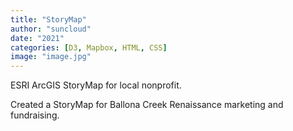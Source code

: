 ```yaml
---
title: "StoryMap"
author: "suncloud"
date: "2021"
categories: [D3, Mapbox, HTML, CSS]
image: "image.jpg"
---
```


ESRI ArcGIS StoryMap for local nonprofit.

Created a StoryMap for Ballona Creek Renaissance marketing and fundraising.

